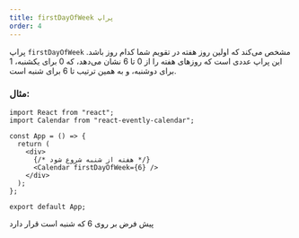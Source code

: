 ```yaml
---
title: firstDayOfWeek پراپ
order: 4
---
```



پراپ `firstDayOfWeek` مشخص می‌کند که اولین روز هفته در تقویم شما کدام روز باشد. این پراپ عددی است که روزهای هفته را از 0 تا 6 نشان می‌دهد، که 0 برای یکشنبه، 1 برای دوشنبه، و به همین ترتیب تا 6 برای شنبه است.

### مثال:

```tsx
import React from "react";
import Calendar from "react-evently-calendar";

const App = () => {
  return (
    <div>
      {/* هفته از شنبه شروع شود */}
      <Calendar firstDayOfWeek={6} />
    </div>
  );
};

export default App;
```

پیش فرض بر روی 6 که شنبه است قرار دارد 
